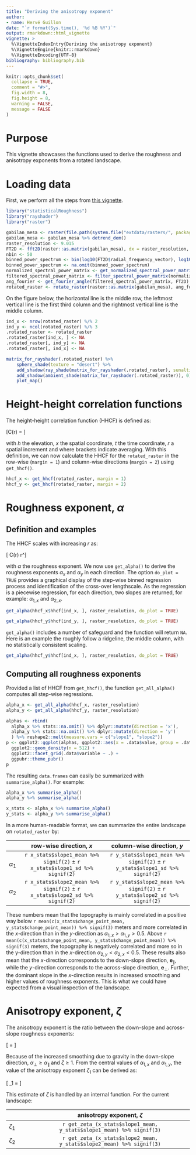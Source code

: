 ```yaml
---
title: "Deriving the anisotropy exponent"
author:
- name: Hervé Guillon
date: "`r format(Sys.time(), '%d %B %Y')`"
output: rmarkdown::html_vignette
vignette: >
  %\VignetteIndexEntry{Deriving the anisotropy exponent}
  %\VignetteEngine{knitr::rmarkdown}
  %\VignetteEncoding{UTF-8}
bibliography: bibliography.bib
---
```


```r
knitr::opts_chunk$set(
  collapse = TRUE,
  comment = "#>",
  fig.width = 8, 
  fig.height = 8,
  warning = FALSE,
  message = FALSE
)
```

# Purpose

This vignette showcases the functions used to derive the roughness and anisotropy exponents from a rotated landscape.

# Loading data

First, we perform all the steps from [this vignette](articles/rotating_rasters.html).

```r
library("statisticalRoughness")
library("rayshader")
library("raster")

gabilan_mesa <- raster(file.path(system.file("extdata/rasters/", package = "statisticalRoughness"), "gabilan_mesa.tif"))
gabilan_mesa <- gabilan_mesa %>% detrend_dem() 
raster_resolution <- 9.015
FT2D <- fft2D(raster::as.matrix(gabilan_mesa), dx = raster_resolution, dy = raster_resolution, Hann = TRUE)
nbin <- 50
binned_power_spectrum <- bin(log10(FT2D$radial_frequency_vector), log10(FT2D$spectral_power_vector), nbin)
binned_power_spectrum <- na.omit(binned_power_spectrum)
normalized_spectral_power_matrix <- get_normalized_spectral_power_matrix(binned_power_spectrum, FT2D)
filtered_spectral_power_matrix <- filter_spectral_power_matrix(normalized_spectral_power_matrix, FT2D, quantile_prob = c(0.9999))
ang_fourier <- get_fourier_angle(filtered_spectral_power_matrix, FT2D)
rotated_raster <- rotate_raster(raster::as.matrix(gabilan_mesa), ang_fourier)
```

On the figure below, the horizontal line is the middle row, the leftmost vertical line is the first third column and the rightmost vertical line is the middle column.

```r
ind_x <- nrow(rotated_raster) %/% 2
ind_y <- ncol(rotated_raster) %/% 3
.rotated_raster <- rotated_raster
.rotated_raster[ind_x, ] <- NA
.rotated_raster[, ind_y] <- NA
.rotated_raster[, ind_x] <- NA

matrix_for_rayshader(.rotated_raster) %>%
	sphere_shade(texture = "desert") %>%
    add_shadow(ray_shade(matrix_for_rayshader(.rotated_raster), sunaltitude = 20), max_darken = 0.3) %>%  
    add_shadow(ambient_shade(matrix_for_rayshader(.rotated_raster)), 0) %>%
    plot_map()
```

# Height-height correlation functions

The height-height correlation function (HHCF) is defined as:

\[C(r) = \left\langle \sqrt{[h(x+r,t)-h(x,t)]^2} \right\rangle\]

with $h$ the elevation, $x$ the spatial coordinate, $t$ the time coordinate, $r$ a spatial increment and where brackets indicate averaging.
With this definition, we can now calculate the HHCF for the `rotated_raster` in the row-wise (`margin = 1`) and column-wise directions (`margin = 2`) using `get_hhcf()`.

```r
hhcf_x <- get_hhcf(rotated_raster, margin = 1)
hhcf_y <- get_hhcf(rotated_raster, margin = 2)
```

# Roughness exponent, $\alpha$

## Definition and examples

The HHCF scales with increasing $r$ as: 

\[ C(r) \sim r^\alpha \]

with $\alpha$ the roughness exponent.
We now use `get_alpha()` to derive the roughness exponents $\alpha_x$ and $\alpha_y$ in each direction.
The option `do_plot = TRUE` provides a graphical display of the step-wise binned regression process and identification of the cross-over lengthscale.
As the regression is a piecewise regression, for each direction, two slopes are returned, for example: $\alpha_{1,x}$ and $\alpha_{2,x}$.

```r
get_alpha(hhcf_x$hhcf[ind_x, ], raster_resolution, do_plot = TRUE)
```

```r
get_alpha(hhcf_y$hhcf[ind_y, ], raster_resolution, do_plot = TRUE)
```

`get_alpha()` includes a number of safeguard and the function will return `NA`.
Here is an example the roughly follow a ridgeline, the middle column, with no statistically consistent scaling.

```r
get_alpha(hhcf_y$hhcf[ind_x, ], raster_resolution, do_plot = TRUE)
```

## Computing all roughness exponents

Provided a list of HHCF from `get_hhcf()`, the function `get_all_alpha()` computes all step-wise regressions.

```r
alpha_x <- get_all_alpha(hhcf_x, raster_resolution) 
alpha_y <- get_all_alpha(hhcf_y, raster_resolution)
```

```r
alphas <- rbind(
  alpha_x %>% stats::na.omit() %>% dplyr::mutate(direction = 'x'),
  alpha_y %>% stats::na.omit() %>% dplyr::mutate(direction = 'y')
  ) %>% reshape2::melt(measure.vars = c("slope1", "slope2"))
p <- ggplot2::ggplot(alphas, ggplot2::aes(x = .data$value, group = .data$direction, color = .data$direction)) +
  ggplot2::geom_density(n = 512) +
  ggplot2::facet_grid(.data$variable ~ .) +
  ggpubr::theme_pubr()
p
```


The resulting `data.frames` can easily be summarized with `summarise_alpha()`.
For example:

```r
alpha_x %>% summarise_alpha()
alpha_y %>% summarise_alpha()
```

```r
x_stats <- alpha_x %>% summarise_alpha()
y_stats <- alpha_y %>% summarise_alpha()
```

In a more human-readable format, we can summarize the entire landscape on `rotated_raster` by:

|            |                             row-wise direction, $x$                             |                           column-wise direction, $y$                            |
|:-----------|:-------------------------------------------------------------------------------:|:-------------------------------------------------------------------------------:|
| $\alpha_1$ | `r x_stats$slope1_mean %>% signif(2)` $\pm$ `r x_stats$slope1_sd %>% signif(2)` | `r y_stats$slope1_mean %>% signif(2)` $\pm$ `r y_stats$slope1_sd %>% signif(2)` |
| $\alpha_2$ | `r x_stats$slope2_mean %>% signif(2)` $\pm$ `r x_stats$slope2_sd %>% signif(2)` | `r y_stats$slope2_mean %>% signif(2)` $\pm$ `r y_stats$slope2_sd %>% signif(2)` |

These numbers mean that the topography is mainly correlated in a positive way below `r mean(c(x_stats$change_point_mean, y_stats$change_point_mean)) %>% signif(3)` meters and more correlated in the $x$-direction than in the $y$-direction as $\alpha_{1,x} > \alpha_{1,y} > 0.5$.
Above `r mean(c(x_stats$change_point_mean, y_stats$change_point_mean)) %>% signif(3)` meters, the topography is negatively correlated and more so in the y-direction than in the $x$-direction $\alpha_{2,y} < \alpha_{2,x} < 0.5$.
These results also mean that the $x$-direction corresponds to the down-slope direction, $\mathbf{e}_\parallel$, while the $y$-direction corresponds to the across-slope direction, $\mathbf{e}_\perp$.
Further, the dominant slope in the $x$-direction results in increased smoothing and higher values of roughness exponents.
This is what we could have expected from a visual inspection of the landscape.

# Anisotropy exponent, $\zeta$

The anisotropy exponent is the ratio between the down-slope and across-slope roughness exponents:

\[ \zeta = \frac{\alpha_\perp}{\alpha_\parallel}\]

Because of the increased smoothing due to gravity in the down-slope direction, $\alpha_\perp \geq \alpha_\parallel$ and $\zeta \geq 1$.
From the central values of $\alpha_{1,x}$ and $\alpha_{1,y}$, the value of the anisotropy exponent $\zeta_1$ can be derived as:

\[ \zeta_1 = \frac{\max{\alpha_{1,x}, \alpha_{1,x}}}{\min{\alpha_{1,x}, \alpha_{1,x}}}\]

This estimate of $\zeta$ is handled by an internal function. For the current landscape:

|           |                     anisotropy exponent, $\zeta$                      |
|:----------|:---------------------------------------------------------------------:|
| $\zeta_1$ | `r get_zeta_(x_stats$slope1_mean, y_stats$slope1_mean) %>% signif(3)` |
| $\zeta_2$ | `r get_zeta_(x_stats$slope2_mean, y_stats$slope2_mean) %>% signif(3)` |

